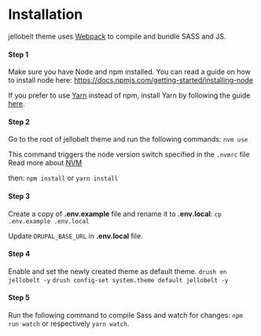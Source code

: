 # Installation

jellobelt theme uses [Webpack](https://webpack.js.org) to compile and
bundle SASS and JS.

#### Step 1

Make sure you have Node and npm installed.
You can read a guide on how to install node here:
https://docs.npmjs.com/getting-started/installing-node

If you prefer to use [Yarn](https://yarnpkg.com) instead of npm, install Yarn by
following the guide [here](https://yarnpkg.com/docs/install).

#### Step 2

Go to the root of jellobelt theme and run the following commands:
`nvm use`

This command triggers the node version switch specified in the `.nvmrc` file
Read more about [NVM](https://github.com/nvm-sh/nvm)

then:
`npm install` or `yarn install`

#### Step 3

Create a copy of **.env.example** file and rename it to **.env.local**:
`cp .env.example .env.local`

Update `DRUPAL_BASE_URL` in **.env.local** file.

#### Step 4

Enable and set the newly created theme as default theme.
`drush en jellobelt -y`
`drush config-set system.theme default jellobelt -y`

#### Step 5

Run the following command to compile Sass and watch for changes: `npm run watch`
or respectively `yarn watch`.
